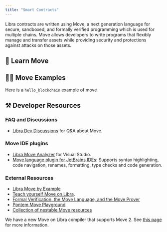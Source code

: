 ```yaml
---
title: "Smart Contracts"
---
```




Libra contracts are written using Move, a next generation language for secure, sandboxed, and formally verified programming which is used for multiple chains.
Move allows developers to write programs that flexibly manage and transfer assets while providing security and protections against attacks on those assets.

## 📖 Learn Move

<CardGrid>
  <LinkCard href="/build/smart-contracts/why-move" title="Why Move?" description="Learn why Libra uses the Move Language" />

  <LinkCard href="/build/smart-contracts/create-package" title="Create Package" description="Get started by learning how to create a Move package" />

  <LinkCard href="/build/smart-contracts/objects" title="Objects" description="Learn how to use the Object standard on Libra to create composable and flexible primitives on chain" />
</CardGrid>

## 👨‍💻 Move Examples

<CardGrid>
  <LinkCard href="https://github.com/libra2org/libra2-core/tree/main/aptos-move/move-examples" title="Libra Move Examples" description="30+ examples on how to develop Move on Libra" target="_blank" />

  <LinkCard href="https://github.com/libra2org/libra2-core/tree/main/aptos-move/move-examples/move-tutorial" title="Move Tutorial" description="Covers the basics of programming with Move" target="_blank" />

  <LinkCard href="/build/guides/first-move-module" title="Your first Move Module" description="A  example of how to publish your first move module" />
</CardGrid>

Here is a `hello_blockchain` example of move

<RemoteCodeblock permalink="https://github.com/libra2org/libra2-core/blob/77e1d222ebc5e7294e115e0d090c001da1d0e072/aptos-move/move-examples/hello_blockchain/sources/hello_blockchain.move#L1-L59" />

## ⚒️ Developer Resources

### FAQ and Discussions

- [Libra Dev Discussions](https://github.com/libra2org/aptos-developer-discussions/discussions) for Q\&A about Move.

### Move IDE plugins

- [Libra Move Analyzer](https://marketplace.visualstudio.com/items?itemName=MoveBit.aptos-move-analyzer) for Visual Studio.
- [Move language plugin for JetBrains IDEs](https://plugins.jetbrains.com/plugin/14721-move-language): Supports syntax highlighting, code navigation, renames, formatting, type checks and code generation.

### External Resources

- [Libra Move by Example](https://move-developers-dao.gitbook.io/aptos-move-by-example)
- [Teach yourself Move on Libra](https://github.com/econia-labs/teach-yourself-move).
- [Formal Verification, the Move Language, and the Move Prover](https://www.certik.com/resources/blog/2wSOZ3mC55AB6CYol6Q2rP-formal-verification-the-move-language-and-the-move-prover)
- [Pontem Move Playground](https://playground.pontem.network/)
- [Collection of nestable Move resources](https://github.com/taoheorg/taohe)

We have a new Move on Libra compiler that supports Move 2. See [this page](/build/smart-contracts/compiler_v2) for more information.
